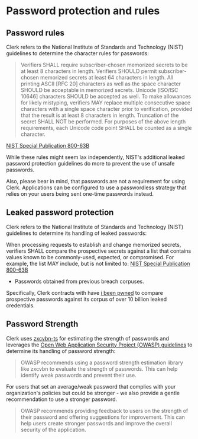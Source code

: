 # Password protection and rules

## Password rules
Clerk refers to the National Institute of Standards and Technology (NIST) guidelines to determine the character rules for passwords:

> Verifiers SHALL require subscriber-chosen memorized secrets to be at least 8 characters in length. Verifiers SHOULD permit subscriber-chosen memorized secrets at least 64 characters in length. All printing ASCII [RFC 20] characters as well as the space character SHOULD be acceptable in memorized secrets. Unicode [ISO/ISC 10646] characters SHOULD be accepted as well. To make allowances for likely mistyping, verifiers MAY replace multiple consecutive space characters with a single space character prior to verification, provided that the result is at least 8 characters in length. Truncation of the secret SHALL NOT be performed. For purposes of the above length requirements, each Unicode code point SHALL be counted as a single character.

​[NIST Special Publication 800-63B​](https://pages.nist.gov/800-63-3/sp800-63b.html#sec5)

While these rules might seem lax independently, NIST's additional leaked password protection guidelines do more to prevent the use of unsafe passwords.

Also, please bear in mind, that passwords are not a requirement for using Clerk. Applications can be configured to use a passwordless strategy that relies on your users being sent one-time passwords instead.

## Leaked password protection
Clerk refers to the National Institute of Standards and Technology (NIST) guidelines to determine its handling of leaked passwords:

When processing requests to establish and change memorized secrets, verifiers SHALL compare the prospective secrets against a list that contains values known to be commonly-used, expected, or compromised. For example, the list MAY include, but is not limited to:​ [NIST Special Publication 800-63B​](https://pages.nist.gov/800-63-3/sp800-63b.html#sec5)

- Passwords obtained from previous breach corpuses.

Specifically, Clerk contracts with have [i been pwned](https://haveibeenpwned.com/) to compare prospective passwords against its corpus of over 10 billion leaked credentials.

## Password Strength
Clerk uses [zxcvbn-ts](https://zxcvbn-ts.github.io/zxcvbn/) for estimating the strength of passwords and leverages the [Open Web Application Security Project (OWASP) guidelines](https://cheatsheetseries.owasp.org/cheatsheets/Password_Storage_Cheat_Sheet.html) to determine its handling of password strength:

> OWASP recommends using a password strength estimation library like zxcvbn to evaluate the strength of passwords. This can help identify weak passwords and prevent their use.​

For users that set an average/weak password that complies with your organization's policies but could be stronger - we also provide a gentle recommendation to use a stronger password.

> OWASP recommends providing feedback to users on the strength of their password and offering suggestions for improvement. This can help users create stronger passwords and improve the overall security of the application.
